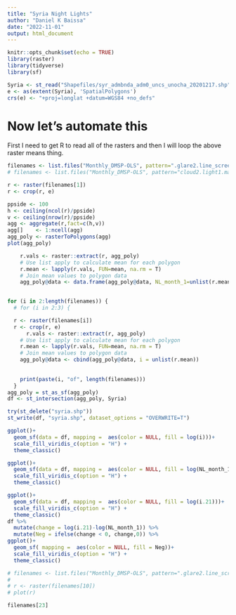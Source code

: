 ```yaml
---
title: "Syria Night Lights"
author: "Daniel K Baissa"
date: "2022-11-01"
output: html_document
---
```


```r
knitr::opts_chunk$set(echo = TRUE)
library(raster)
library(tidyverse)
library(sf)
```

```r
Syria <- st_read("Shapefiles/syr_admbnda_adm0_uncs_unocha_20201217.shp")
e <- as(extent(Syria), 'SpatialPolygons')
crs(e) <- "+proj=longlat +datum=WGS84 +no_defs"
```




# Now let's automate this

First I need to get R to read all of the rasters and then I will loop the above raster means thing.

```r
filenames <- list.files("Monthly_DMSP-OLS", pattern=".glare2.line_screened.avg_vis.tif", full.names=TRUE)
# filenames <- list.files("Monthly_DMSP-OLS", pattern="cloud2.light1.marginal0.glare2.line_screened.avg_vis.tif", full.names=TRUE)

```

```r
r <- raster(filenames[1])
r <- crop(r, e)
```

```r
ppside <- 100
h <- ceiling(ncol(r)/ppside)
v <- ceiling(nrow(r)/ppside)
agg <- aggregate(r,fact=c(h,v))
agg[]    <- 1:ncell(agg)
agg_poly <- rasterToPolygons(agg)
plot(agg_poly)
```

```r
    r.vals <- raster::extract(r, agg_poly)
    # Use list apply to calculate mean for each polygon
    r.mean <- lapply(r.vals, FUN=mean, na.rm = T)
    # Join mean values to polygon data
    agg_poly@data <- data.frame(agg_poly@data, NL_month_1=unlist(r.mean))
    
```

```r
for (i in 2:length(filenames)) {
  # for (i in 2:3) {

  r <- raster(filenames[i])
  r <- crop(r, e)
      r.vals <- raster::extract(r, agg_poly)
    # Use list apply to calculate mean for each polygon
    r.mean <- lapply(r.vals, FUN=mean, na.rm = T)
    # Join mean values to polygon data
    agg_poly@data <- cbind(agg_poly@data, i = unlist(r.mean))
    
    
    print(paste(i, "of", length(filenames)))
  }
agg_poly = st_as_sf(agg_poly)     
df <- st_intersection(agg_poly, Syria)

try(st_delete("syria.shp"))
st_write(df, "syria.shp", dataset_options = "OVERWRITE=T")

```

```r
ggplot()+
  geom_sf(data = df, mapping =  aes(color = NULL, fill = log(i)))+
  scale_fill_viridis_c(option = "H") +
  theme_classic()
```



```r
ggplot()+
  geom_sf(data = df, mapping =  aes(color = NULL, fill = log(NL_month_1)))+
  scale_fill_viridis_c(option = "H") +
  theme_classic()

ggplot()+
  geom_sf(data = df, mapping =  aes(color = NULL, fill = log(i.21)))+
  scale_fill_viridis_c(option = "H") +
  theme_classic()
df %>% 
  mutate(change = log(i.21)-log(NL_month_1)) %>% 
  mutate(Neg = ifelse(change < 0, change,0)) %>% 
ggplot()+
  geom_sf( mapping =  aes(color = NULL, fill = Neg))+
  scale_fill_viridis_c(option = "H") +
  theme_classic()
```

```r

# filenames <- list.files("Monthly_DMSP-OLS", pattern=".glare2.line_screened.avg_vis.tif", full.names=TRUE)
# 
# r <- raster(filenames[10])
# plot(r)
```

```r
filenames[23]
```

